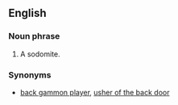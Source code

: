 ==English==
===Noun phrase===
# {{idiom}} {{vulgar}} A sodomite.

===Synonyms===
* [[back gammon player]], [[usher of the back door]]
